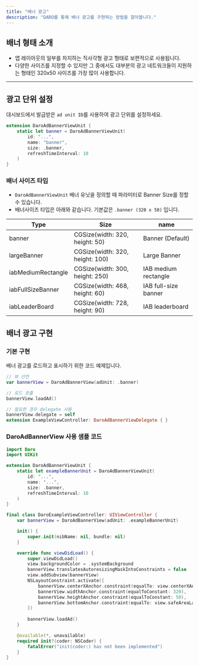 ```yaml
---
title: "배너 광고"
description: "DARO를 통해 배너 광고를 구현하는 방법을 알아봅니다."
---
```


## 배너 형태 소개

- 앱 레이아웃의 일부를 차지하는 직사각형 광고 형태로 보편적으로 사용됩니다.
- 다양한 사이즈를 지정할 수 있지만 그 중에서도 대부분의 광고 네트워크들이 지원하는 형태인 320x50 사이즈를 가장 많이 사용합니다.

---

## 광고 단위 설정

대시보드에서 발급받은 `ad unit ID`를 사용하여 광고 단위를 설정하세요.

```swift
extension DaroAdBannerViewUnit {
    static let banner = DaroAdBannerViewUnit(
        id: "...",
        name: "banner",
        size: .banner,
        refreshTimeInterval: 10
    )
}
```

### 배너 사이즈 타입

- `DaroAdBannerViewUnit` 배너 유닛을 정의할 때 파라미터로 Banner Size를 정할 수 있습니다.
- 배너사이즈 타입은 아래와 같습니다. 기본값은 `.banner (320 x 50)` 입니다.

| Type | Size | name |
|------|------|------|
| banner | CGSize(width: 320, height: 50) | Banner (Default) |
| largeBanner | CGSize(width: 320, height: 100) | Large Banner |
| iabMediumRectangle | CGSize(width: 300, height: 250) | IAB medium rectangle |
| iabFullSizeBanner | CGSize(width: 468, height: 60) | IAB full-size banner |
| iabLeaderBoard | CGSize(width: 728, height: 90) | IAB leaderboard |

## 배너 광고 구현

### 기본 구현

배너 광고를 로드하고 표시하기 위한 코드 예제입니다.

```swift
// 뷰 선언
var bannerView = DaroAdBannerView(adUnit: .banner)

// 로드 호출
bannerView.loadAd()

// 필요한 경우 delegate 사용
bannerView.delegate = self
extension ExampleViewController: DaroAdBannerViewDelegate { }
```

### DaroAdBannerView 사용 샘플 코드

<Accordion title="`DaroAdBannerView`를 사용한 전체 구현 예시입니다." icon="sparkles">

```swift
import Daro
import UIKit

extension DaroAdBannerViewUnit {
    static let exampleBannerUnit = DaroAdBannerViewUnit(
        id: "...",
        name: "...",
        size: .banner,
        refreshTimeInterval: 10
    )
}

final class DaroExampleViewController: UIViewController {
    var bannerView = DaroAdBannerView(adUnit: .exampleBannerUnit)

    init() {
        super.init(nibName: nil, bundle: nil)
    }

    override func viewDidLoad() {
        super.viewDidLoad()
        view.backgroundColor = .systemBackground
        bannerView.translatesAutoresizingMaskIntoConstraints = false
        view.addSubview(bannerView)
        NSLayoutConstraint.activate([
            bannerView.centerXAnchor.constraint(equalTo: view.centerXAnchor),
            bannerView.widthAnchor.constraint(equalToConstant: 320),
            bannerView.heightAnchor.constraint(equalToConstant: 50),
            bannerView.bottomAnchor.constraint(equalTo: view.safeAreaLayoutGuide.bottomAnchor),
        ])
        
        bannerView.loadAd()
    }

    @available(*, unavailable)
    required init?(coder: NSCoder) {
        fatalError("init(coder:) has not been implemented")
    }
}

```

</Accordion>